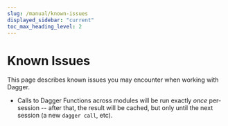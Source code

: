 ```yaml
---
slug: /manual/known-issues
displayed_sidebar: "current"
toc_max_heading_level: 2
---
```


# Known Issues

This page describes known issues you may encounter when working with Dagger.

- Calls to Dagger Functions across modules will be run exactly _once_ per-session --
  after that, the result will be cached, but only until the next session (a new
  `dagger call`, etc).

